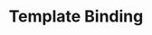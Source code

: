 ---
id: "q_angular_easy_010"
questionType: "MULTIPLE_CHOICE"
title: "Template Binding"
description: "Which syntax binds a property to an HTML element?"
difficulty: "EASY"
category: "Angular"
options:
  - "{{property}}"
  - "[property]"
  - "(property)"
  - "#property"
correctAnswer: 1
---